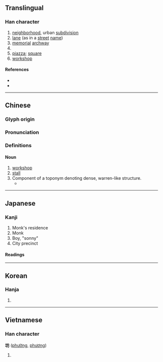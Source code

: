 {{character info/new}}
==Translingual==

===Han character===
{{Han char|rn=32|rad=土|as=04|sn=7|four=40127|canj=GYHS|ids=⿰土方}}

# [[neighborhood]], urban [[subdivision]]
# [[lane]] (as in a [[street]] [[name]])
# [[memorial]] [[archway]]
# {{surname|lang=zh}}
# [[piazza]]; [[square]]
# [[workshop]]

====References====
* {{Han ref|kx=0225.070|dkj=04924|dj=0459.270|hdz=10427.010|uh=574A|ud=22346|bh=A77B|bd=42875}}
* {{R:cedict}}

----

==Chinese==
{{zh-forms}}

===Glyph origin===
{{Han etym}}

===Pronunciation===
{{zh-pron
|m=坊
|c=fong4,fong1
|h=pfs=
|md=
|mn=hong/qz,xm,zz:hóng/hng
|mn_note=hong/hóng - literary; hng - vernacular
|w=
|mc=y
|oc=y
|cat=
}}

===Definitions===
{{zh-hanzi}}

====Noun====
{{zh-noun|坊}}
# [[workshop]]
# [[stall]]
# Component of a toponym denoting dense, warren-like structure.
#* {{zh-x|牛 巷 坊|Cow alley '''workshop'''.|ref=Modern [[toponym]] in [[Shenzhen]]'s Huaqiangbei district.}}

----

==Japanese==
{{ja-see-also|-坊}}

===Kanji===
{{ja-kanji|grade=c|rs=土04}}

# Monk's residence
# Monk
# Boy, "sonny"
# City precinct

====Readings====
{{ja-readings
|goon=ぼう<ばう
|kanon=ほう<はう
|kanyoon=ぼっ
|kun=
}}

{{attn|ja|kun also まち, へや, てら?}}

----

==Korean==

===Hanja===
{{ko-hanja|hangeul=[[방]]|rv=bang|mr=pang}}

# {{defn|lang=ko|sort=土04}}

----

==Vietnamese==

===Han character===
'''坊''' ([[phường]], [[phương]])

# {{han tu form of|[[phường]]|ward}}